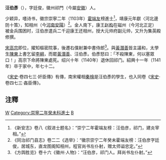 '''汪伯彥'''（{{bd|1069年||1141年|catIdx=W汪}}），字廷俊，徽州祁門（今屬[[安徽|安徽]]）人。

少颖异，嗜诗书，徽宗崇寧二年（1103年）[[霍端友|霍端友]]榜進士<ref> 《新安志》卷八《叙进士题名》：“崇宁二年霍端友榜：汪伯彦，祁门，建炎宰相。”</ref>，靖康元年獻〈河北邊防十策〉，知相州（今[[河南|河南]][[安陽|安陽]]）<ref>《同治祁门县志》卷二二《选举》：“徽宗崇宁二年癸未霍端友榜：汪伯彦字廷俊，居城东，直龙图阁知相州，程官尚书左仆射，赠太师谥忠定。”</ref>。金人南下，康王[[赵构|赵构]]在磁州（今河北正定）被金兵围困时，汪伯彦遣兵二千迎康王还相州，授大元帅府副元帅，又升为集英殿修撰。

[[宋高宗|宋高宗]]即位，擢知樞密院事，後遷右僕射兼中書侍郎<ref>《方舆胜览》卷十六《徽州·人物》：“汪伯彦，祁门人。拜尚书左仆射。”</ref>。與[[黃潛善|黃潛善]]皆主議和，太學生[[陳東|陳東]]上書乞留[[李綱|李綱]]，而罷[[黃潛善|黃潛善]]、汪伯彥。伯彥怒曰：「不殺陳東，何以塞眾口！」高宗下命將陳東處死。绍兴十年（1140年）退休回祁门。紹興十一年（1141年）卒于家中，年七十二。

《[[宋史|宋史]]·卷四七三·奸臣傳》有傳，南宋權相[[秦檜|秦檜]]是汪伯彥的學生，也入同卷《[[宋史|宋史]]·卷四七三·姦臣傳》。

==注釋==
{{reflist|2}}


[[Category:宋朝宰相|W]]
[[Category:崇寧二年癸未科進士|Category:崇寧二年癸未科進士]]
[[Category:汪姓|B]]